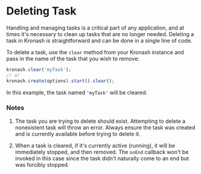 # Deleting Task

Handling and managing tasks is a critical part of any application, and at times it's necessary to clean up tasks that are no longer needed. Deleting a task in Kronash is straightforward and can be done in a single line of code.

To delete a task, use the `clear` method from your Kronash instance and pass in the name of the task that you wish to remove:

```javascript
kronash.clear('myTask');
// or
kronash.create(options).start().clear();
```

In this example, the task named `'myTask'` will be cleared.

### Notes

1. The task you are trying to delete should exist. Attempting to delete a nonexistent task will throw an error. Always ensure the task was created and is currently available before trying to delete it.

2. When a task is cleared, if it's currently active (running), it will be immediately stopped, and then removed. The `onEnd` callback won't be invoked in this case since the task didn't naturally come to an end but was forcibly stopped.
